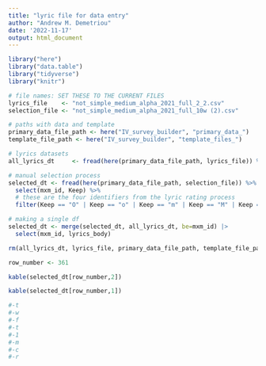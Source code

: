 ```yaml
---
title: "lyric file for data entry"
author: "Andrew M. Demetriou"
date: '2022-11-17'
output: html_document
---
```


```r
library("here")
library("data.table")
library("tidyverse")
library("knitr")
```

```r
# file names: SET THESE TO THE CURRENT FILES
lyrics_file    <- "not_simple_medium_alpha_2021_full_2_2.csv"
selection_file <- "not_simple_medium_alpha_2021_full_10w (2).csv"

# paths with data and template
primary_data_file_path <- here("IV_survey_builder", "primary_data_")
template_file_path <- here("IV_survey_builder", "template_files_")
```

```r
# lyrics datasets
all_lyrics_dt     <- fread(here(primary_data_file_path, lyrics_file)) %>% select(mxm_id, lyrics_body)

# manual selection process
selected_dt <- fread(here(primary_data_file_path, selection_file)) %>% 
  select(mxm_id, Keep) %>% 
  # these are the four identifiers from the lyric rating process
  filter(Keep == "O" | Keep == "o" | Keep == "m" | Keep == "M" | Keep == "a" | Keep == "A")

# making a single df
selected_dt <- merge(selected_dt, all_lyrics_dt, be=mxm_id) |>
  select(mxm_id, lyrics_body)

rm(all_lyrics_dt, lyrics_file, primary_data_file_path, template_file_path, selection_file)
```

```r
row_number <- 361

kable(selected_dt[row_number,2])

kable(selected_dt[row_number,1])

#-t
#-w
#-f
#-t
#-1
#-m
#-c
#-r
```

